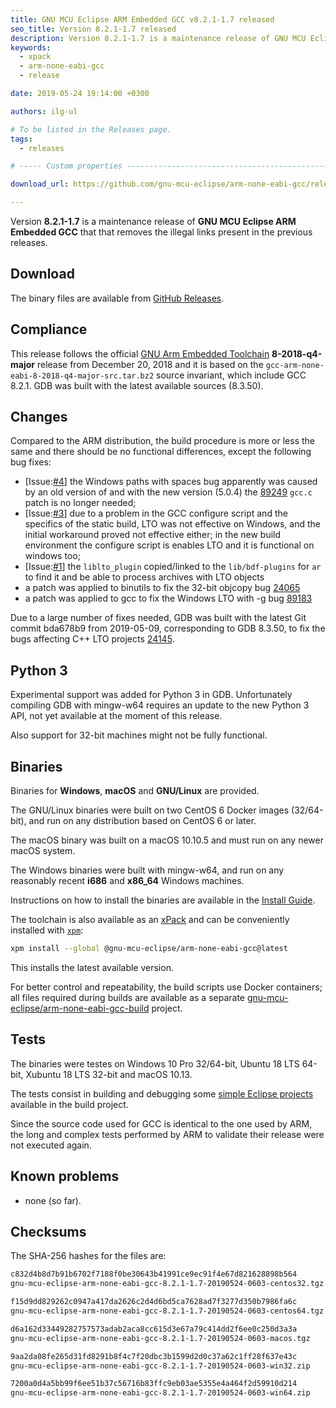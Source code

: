 ```yaml
---
title: GNU MCU Eclipse ARM Embedded GCC v8.2.1-1.7 released
seo_title: Version 8.2.1-1.7 released
description: Version 8.2.1-1.7 is a maintenance release of GNU MCU Eclipse ARM Embedded GCC.
keywords:
  - xpack
  - arm-none-eabi-gcc
  - release

date: 2019-05-24 19:14:00 +0300

authors: ilg-ul

# To be listed in the Releases page.
tags:
  - releases

# ----- Custom properties -----------------------------------------------------

download_url: https://github.com/gnu-mcu-eclipse/arm-none-eabi-gcc/releases/tag/v8.2.1-1.7/

---
```



Version **8.2.1-1.7** is a maintenance release of **GNU MCU Eclipse ARM Embedded GCC** that that removes the illegal links present in the previous releases.

<!-- truncate -->

<PageMetadata title={frontMatter.seo_title} />

## Download

The binary files are available from <a href={frontMatter.download_url}>GitHub Releases</a>.

## Compliance

This release follows the official
[GNU Arm Embedded Toolchain](https://developer.arm.com/open-source/gnu-toolchain/gnu-rm)
**8-2018-q4-major** release from December 20, 2018 and it is based on the
`gcc-arm-none-eabi-8-2018-q4-major-src.tar.bz2` source invariant,
which include GCC 8.2.1. GDB was built with the latest available
sources (8.3.50).

## Changes

Compared to the ARM distribution, the build procedure is more or less the
same and there should be no functional differences, except the following
bug fixes:

- [Issue:[#4](https://github.com/gnu-mcu-eclipse/arm-none-eabi-gcc-build/issues/4)]
  the Windows paths with spaces bug apparently was caused by an old version of
  and with the new version (5.0.4) the
  [89249](https://gcc.gnu.org/bugzilla/show_bug.cgi?id=89249)
  `gcc.c` patch is no longer needed;
- [Issue:[#3](https://github.com/gnu-mcu-eclipse/arm-none-eabi-gcc-build/issues/3)]
  due to a problem in the GCC configure script and the specifics of the static
  build, LTO was not effective on Windows, and the initial workaround proved
  not effective either; in the new build environment the configure script is
  enables LTO and it is functional on windows too;
- [Issue:[#1](https://github.com/gnu-mcu-eclipse/arm-none-eabi-gcc-build/issues/1)]
  the `liblto_plugin` copied/linked to the `lib/bdf-plugins` for `ar`
  to find it and be able to process archives with LTO objects
- a patch was applied to binutils to fix the 32-bit objcopy bug
  [24065](https://sourceware.org/bugzilla/show_bug.cgi?id=24065)
- a patch was applied to gcc to fix the Windows LTO with -g bug
  [89183](https://gcc.gnu.org/bugzilla/show_bug.cgi?id=89183)

Due to a large number of fixes needed, GDB was built with the
latest Git commit bda678b9 from 2019-05-09,
corresponding to GDB 8.3.50, to fix
the bugs affecting C++ LTO projects
[24145](https://sourceware.org/bugzilla/show_bug.cgi?id=24145).

## Python 3

Experimental support was added for Python 3 in GDB. Unfortunately compiling
GDB with mingw-w64 requires an update to the new Python 3
API, not yet available at the moment of this release.

Also support for 32-bit machines might not be fully functional.

## Binaries

Binaries for **Windows**, **macOS** and **GNU/Linux** are provided.

The GNU/Linux binaries were built on two CentOS 6 Docker images (32/64-bit),
and run on any distribution based on CentOS 6 or later.

The macOS binary was built on a macOS 10.10.5 and must run on any newer
macOS system.

The Windows binaries were built with mingw-w64, and run on any reasonably
recent **i686** and **x86_64** Windows machines.

Instructions on how to install the binaries are available in the [Install Guide](/docs/install/).

The toolchain is also available as an
[xPack](https://www.npmjs.com/package/@gnu-mcu-eclipse/arm-none-eabi-gcc)
and can be conveniently installed with
[`xpm`](https://www.npmjs.com/package/xpm):

```sh
xpm install --global @gnu-mcu-eclipse/arm-none-eabi-gcc@latest
```

This installs the latest available version.

For better control and repeatability, the build scripts use Docker containers;
all files required during builds are available as a separate
[gnu-mcu-eclipse/arm-none-eabi-gcc-build](https://github.com/gnu-mcu-eclipse/arm-none-eabi-gcc-build)
project.

## Tests

The binaries were testes on Windows 10 Pro 32/64-bit, Ubuntu 18 LTS 64-bit,
Xubuntu 18 LTS 32-bit and macOS 10.13.

The tests consist in building and debugging some
[simple Eclipse projects](https://github.com/gnu-mcu-eclipse/arm-none-eabi-gcc-build/tree/master/tests/eclipse)
available in the build project.

Since the source code used for GCC is identical to the one used by ARM, the
long and complex tests performed by ARM to validate their release were not
executed again.

## Known problems

* none (so far).

## Checksums

The SHA-256 hashes for the files are:

```txt
c832d4b8d7b91b6702f7188f0be30643b41991ce9ec91f4e67d821628898b564
gnu-mcu-eclipse-arm-none-eabi-gcc-8.2.1-1.7-20190524-0603-centos32.tgz

f15d9dd829262c0947a417da2626c2d4d6bd5ca7628ad7f3277d350b7986fa6c
gnu-mcu-eclipse-arm-none-eabi-gcc-8.2.1-1.7-20190524-0603-centos64.tgz

d6a162d33449282757573adab2aca8cc615d3e67a79c414dd2f6ee0c250d3a3a
gnu-mcu-eclipse-arm-none-eabi-gcc-8.2.1-1.7-20190524-0603-macos.tgz

9aa2da08fe265d31fd8291b8f4c7f20dbc3b1599d2d0c37a62c1ff28f637e43c
gnu-mcu-eclipse-arm-none-eabi-gcc-8.2.1-1.7-20190524-0603-win32.zip

7200a0d4a5bb99f6ee51b37c56716b83ffc9eb03ae5355e4a464f2d59910d214
gnu-mcu-eclipse-arm-none-eabi-gcc-8.2.1-1.7-20190524-0603-win64.zip
```

